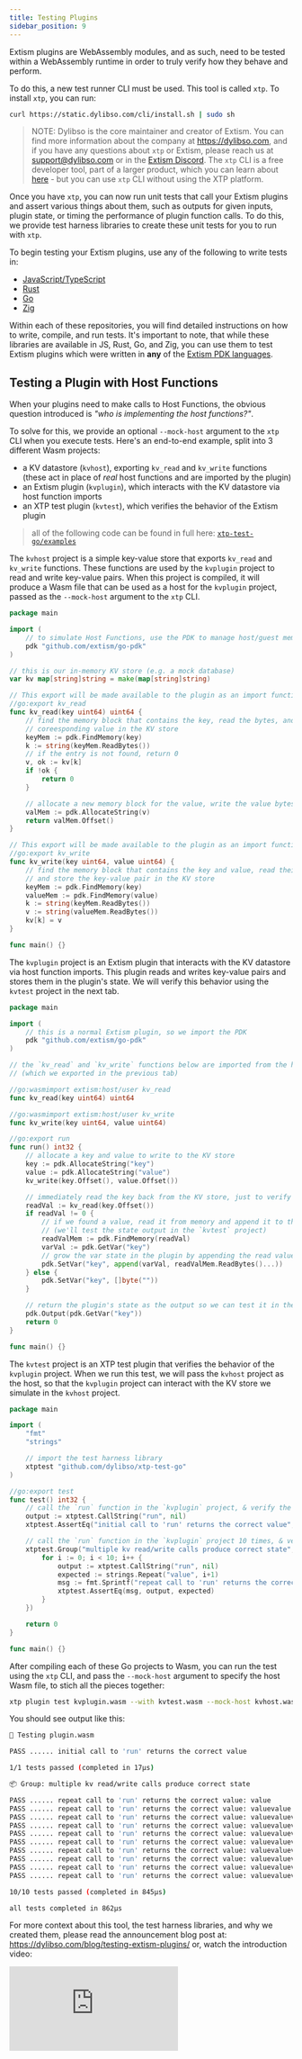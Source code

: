 ```yaml
---
title: Testing Plugins
sidebar_position: 9
---
```


Extism plugins are WebAssembly modules, and as such, need to be tested within a
WebAssembly runtime in order to truly verify how they behave and perform.

To do this, a new test runner CLI must be used. This tool is called `xtp`. To
install `xtp`, you can run:

```sh
curl https://static.dylibso.com/cli/install.sh | sudo sh
```

> NOTE: Dylibso is the core maintainer and creator of Extism. You can find more
> information about the company at https://dylibso.com, and if you have any
> questions about `xtp` or Extism, please reach us at support@dylibso.com or in
> the [Extism Discord](https://extism.org/discord). The `xtp` CLI is a free
> developer tool, part of a larger product, which you can learn about
> [here](https://getxtp.com) - but you can use `xtp` CLI without using the XTP
> platform.

Once you have `xtp`, you can now run unit tests that call your Extism plugins
and assert various things about them, such as outputs for given inputs, plugin
state, or timing the performance of plugin function calls. To do this, we
provide test harness libraries to create these unit tests for you to run with
`xtp`.

To begin testing your Extism plugins, use any of the following to write tests
in:

- [JavaScript/TypeScript](https://github.com/dylibso/xtp-test-js)
- [Rust](https://github.com/dylibso/xtp-test-rust)
- [Go](https://github.com/dylibso/xtp-test-go)
- [Zig](https://github.com/dylibso/xtp-test-zig)

Within each of these repositories, you will find detailed instructions on how to
write, compile, and run tests. It's important to note, that while these
libraries are available in JS, Rust, Go, and Zig, you can use them to test Extism
plugins which were written in **any** of the
[Extism PDK languages](/docs/concepts/pdk).

## Testing a Plugin with Host Functions 

When your plugins need to make calls to Host Functions, the obvious question introduced is _"who is implementing the host functions?"_. 

To solve for this, we provide an optional `--mock-host` argument to the `xtp` CLI when you execute tests. Here's an end-to-end example, split into 3 different Wasm projects:
- a KV datastore (`kvhost`), exporting `kv_read` and `kv_write` functions (these act in place of _real_ host functions and are imported by the plugin)
- an Extism plugin (`kvplugin`), which interacts with the KV datastore via host function imports
- an XTP test plugin (`kvtest`), which verifies the behavior of the Extism plugin

> all of the following code can be found in full here: [`xtp-test-go/examples`](https://github.com/dylibso/xtp-test-go/tree/main/examples)


<Tabs>
<TabItem value="kvhost" label="Mock Host Functions" default>

The `kvhost` project is a simple key-value store that exports `kv_read` and `kv_write` functions. These functions are used by the `kvplugin` 
project to read and write key-value pairs. When this project is compiled, it will produce a Wasm file that can be used as a host for the `kvplugin` 
project, passed as the `--mock-host` argument to the `xtp` CLI.

```go title="kvhost/main.go"
package main

import (
    // to simulate Host Functions, use the PDK to manage host/guest memory.
    pdk "github.com/extism/go-pdk"
)

// this is our in-memory KV store (e.g. a mock database)
var kv map[string]string = make(map[string]string)

// This export will be made available to the plugin as an import function
//go:export kv_read
func kv_read(key uint64) uint64 {
    // find the memory block that contains the key, read the bytes, and look up the 
    // coreesponding value in the KV store
    keyMem := pdk.FindMemory(key)
    k := string(keyMem.ReadBytes())
    // if the entry is not found, return 0
    v, ok := kv[k]
    if !ok {
        return 0
    }

    // allocate a new memory block for the value, write the value bytes, and return the offset
    valMem := pdk.AllocateString(v)
    return valMem.Offset()
}

// This export will be made available to the plugin as an import function
//go:export kv_write
func kv_write(key uint64, value uint64) {
    // find the memory block that contains the key and value, read their bytes, 
    // and store the key-value pair in the KV store
    keyMem := pdk.FindMemory(key)
    valueMem := pdk.FindMemory(value)
    k := string(keyMem.ReadBytes())
    v := string(valueMem.ReadBytes())
    kv[k] = v
}

func main() {}
```

</TabItem>
<TabItem value="kvplugin" label="Plugin using Host Functions">

The `kvplugin` project is an Extism plugin that interacts with the KV datastore via host function 
imports. This plugin reads and writes key-value pairs and stores them in the plugin's state. We will 
verify this behavior using the `kvtest` project in the next tab.

```go title=kvplugin/main.go
package main

import (
    // this is a normal Extism plugin, so we import the PDK
	pdk "github.com/extism/go-pdk"
)

// the `kv_read` and `kv_write` functions below are imported from the host,
// (which we exported in the previous tab)

//go:wasmimport extism:host/user kv_read
func kv_read(key uint64) uint64

//go:wasmimport extism:host/user kv_write
func kv_write(key uint64, value uint64)

//go:export run
func run() int32 {
    // allocate a key and value to write to the KV store
	key := pdk.AllocateString("key")
	value := pdk.AllocateString("value")
	kv_write(key.Offset(), value.Offset())

    // immediately read the key back from the KV store, just to verify that it was written
	readVal := kv_read(key.Offset())
	if readVal != 0 {
        // if we found a value, read it from memory and append it to the plugin's state
        // (we'll test the state output in the `kvtest` project)
		readValMem := pdk.FindMemory(readVal)
		varVal := pdk.GetVar("key")
        // grow the var state in the plugin by appending the read value
		pdk.SetVar("key", append(varVal, readValMem.ReadBytes()...))
	} else {
		pdk.SetVar("key", []byte(""))
	}

    // return the plugin's state as the output so we can test it in the `kvtest` project
	pdk.Output(pdk.GetVar("key"))
	return 0
}

func main() {}
```

</TabItem>

<TabItem value="kvtest" label="XTP Test Plugin">

The `kvtest` project is an XTP test plugin that verifies the behavior of the `kvplugin` project. When we 
run this test, we will pass the `kvhost` project as the host, so that the `kvplugin` project can interact 
with the KV store we simulate in the `kvhost` project.

```go title=kvtest/main.go
package main

import (
	"fmt"
	"strings"

    // import the test harness library
	xtptest "github.com/dylibso/xtp-test-go"
)

//go:export test
func test() int32 {
    // call the `run` function in the `kvplugin` project, & verify the output
	output := xtptest.CallString("run", nil)
	xtptest.AssertEq("initial call to 'run' returns the correct value", output, "value")

    // call the `run` function in the `kvplugin` project 10 times, & verify the output each time
	xtptest.Group("multiple kv read/write calls produce correct state", func() {
		for i := 0; i < 10; i++ {
			output := xtptest.CallString("run", nil)
			expected := strings.Repeat("value", i+1)
			msg := fmt.Sprintf("repeat call to 'run' returns the correct value: %s", expected)
			xtptest.AssertEq(msg, output, expected)
		}
	})

	return 0
}

func main() {}
```

</TabItem>
</Tabs>

After compiling each of these Go projects to Wasm, you can run the test using the `xtp` CLI, 
and pass the `--mock-host` argument to specify the host Wasm file, to stich all the pieces together:

```sh
xtp plugin test kvplugin.wasm --with kvtest.wasm --mock-host kvhost.wasm
```

You should see output like this: 

```sh
🧪 Testing plugin.wasm

PASS ...... initial call to 'run' returns the correct value

1/1 tests passed (completed in 17µs)

📦 Group: multiple kv read/write calls produce correct state

PASS ...... repeat call to 'run' returns the correct value: value
PASS ...... repeat call to 'run' returns the correct value: valuevalue
PASS ...... repeat call to 'run' returns the correct value: valuevaluevalue
PASS ...... repeat call to 'run' returns the correct value: valuevaluevaluevalue
PASS ...... repeat call to 'run' returns the correct value: valuevaluevaluevaluevalue
PASS ...... repeat call to 'run' returns the correct value: valuevaluevaluevaluevaluevalue
PASS ...... repeat call to 'run' returns the correct value: valuevaluevaluevaluevaluevaluevalue
PASS ...... repeat call to 'run' returns the correct value: valuevaluevaluevaluevaluevaluevaluevalue
PASS ...... repeat call to 'run' returns the correct value: valuevaluevaluevaluevaluevaluevaluevaluevalue
PASS ...... repeat call to 'run' returns the correct value: valuevaluevaluevaluevaluevaluevaluevaluevaluevalue

10/10 tests passed (completed in 845µs)

all tests completed in 862µs
```

For more context about this tool, the test harness libraries, and why we created
them, please read the announcement blog post at:
https://dylibso.com/blog/testing-extism-plugins/ or, watch the introduction
video:

<div style={{position: "relative", paddingBottom: "56.25%", height: 0}}><iframe src="https://www.loom.com/embed/517a112afe4e42419976dbf206f9ad54?sid=11cdd5a1-c392-4ea2-93a6-08ebcd67b09d" frameborder="0" webkitallowfullscreen mozallowfullscreen allowfullscreen style={{position: "absolute", top: 0, left: 0, width: "100%", height: "100%"}}></iframe></div>
